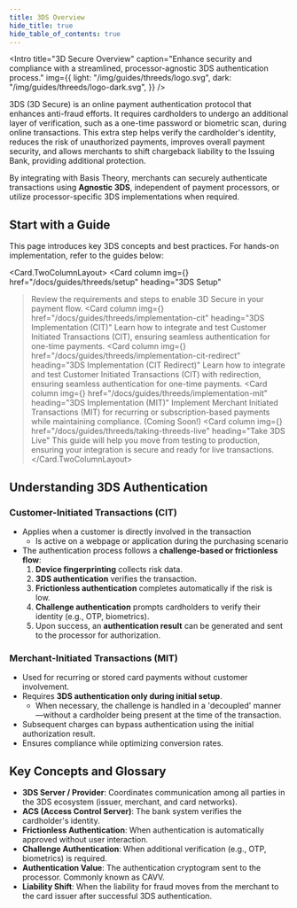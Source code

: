 ```yaml
---
title: 3DS Overview
hide_title: true
hide_table_of_contents: true
---
```



<Intro
  title="3D Secure Overview"
  caption="Enhance security and compliance with a streamlined, processor-agnostic 3DS authentication process."
  img={{
    light: "/img/guides/threeds/logo.svg",
    dark: "/img/guides/threeds/logo-dark.svg",
  }}
/>

3DS (3D Secure) is an online payment authentication protocol that enhances anti-fraud efforts.
It requires cardholders to undergo an additional layer of verification, such as a one-time password or biometric scan, during online transactions.
This extra step helps verify the cardholder's identity, reduces the risk of unauthorized payments, improves overall payment security, and allows merchants to shift chargeback liability to the Issuing Bank, providing additional protection.

By integrating with Basis Theory, merchants can securely authenticate transactions using **Agnostic 3DS**, independent of payment processors, or utilize processor-specific 3DS implementations when required.

## Start with a Guide

This page introduces key 3DS concepts and best practices. For hands-on implementation, refer to the guides below:

<Card.TwoColumnLayout>
  <Card
    column
    img={<LogoGuides />}
    href="/docs/guides/threeds/setup"
    heading="3DS Setup"
  >Review the requirements and steps to enable 3D Secure in your payment flow.</Card>
  <Card
    column
    img={<LogoGuides />}
    href="/docs/guides/threeds/implementation-cit"
    heading="3DS Implementation (CIT)"
  >Learn how to integrate and test Customer Initiated Transactions (CIT), ensuring seamless authentication for one-time payments.</Card>
  <Card
    column
    img={<LogoGuides />}
    href="/docs/guides/threeds/implementation-cit-redirect"
    heading="3DS Implementation (CIT Redirect)"
  >Learn how to integrate and test Customer Initiated Transactions (CIT) with redirection, ensuring seamless authentication for one-time payments.</Card>
  <Card
    column
    img={<LogoGuides />}
    href="/docs/guides/threeds/implementation-mit"
    heading="3DS Implementation (MIT)"
  >Implement Merchant Initiated Transactions (MIT) for recurring or subscription-based payments while maintaining compliance. (Coming Soon!)</Card>
  <Card
    column
    img={<LogoGuides />}
    href="/docs/guides/threeds/taking-threeds-live"
    heading="Take 3DS Live"
  >This guide will help you move from testing to production, ensuring your integration is secure and ready for live transactions.</Card>
</Card.TwoColumnLayout>

## Understanding 3DS Authentication

### Customer-Initiated Transactions (CIT)

- Applies when a customer is directly involved in the transaction
    - Is active on a webpage or application during the purchasing scenario
- The authentication process follows a **challenge-based or frictionless flow**:
    1. **Device fingerprinting** collects risk data.
    2. **3DS authentication** verifies the transaction.
    3. **Frictionless authentication** completes automatically if the risk is low.
    4. **Challenge authentication** prompts cardholders to verify their identity (e.g., OTP, biometrics).
    5. Upon success, an **authentication result** can be generated and sent to the processor for authorization.

### Merchant-Initiated Transactions (MIT)

- Used for recurring or stored card payments without customer involvement.
- Requires **3DS authentication only during initial setup**.
    - When necessary, the challenge is handled in a 'decoupled' manner—without a cardholder being present at the time of the transaction.
- Subsequent charges can bypass authentication using the initial authorization result.
- Ensures compliance while optimizing conversion rates.

## Key Concepts and Glossary

- **3DS Server / Provider**:  Coordinates communication among all parties in the 3DS ecosystem (issuer, merchant, and card networks).
- **ACS (Access Control Server)**: The bank system verifies the cardholder's identity.
- **Frictionless Authentication**: When authentication is automatically approved without user interaction.
- **Challenge Authentication**: When additional verification (e.g., OTP, biometrics) is required.
- **Authentication Value**: The authentication cryptogram sent to the processor. Commonly known as CAVV.
- **Liability Shift**: When the liability for fraud moves from the merchant to the card issuer after successful 3DS authentication.
